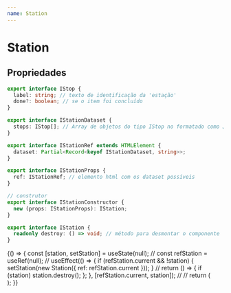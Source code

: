 ```yaml
---
name: Station
---
```



# Station

## Propriedades

```typescript
export interface IStop {
  label: string; // texto de identificação da 'estação'
  done?: boolean; // se o item foi concluído
}

export interface IStationDataset {
  stops: IStop[]; // Array de objetos do tipo IStop no formatado como JSON
}

export interface IStationRef extends HTMLElement {
  dataset: Partial<Record<keyof IStationDataset, string>>;
}

export interface IStationProps {
  ref: IStationRef; // elemento html com os dataset possíveis
}

// construtor
export interface IStationConstructor {
  new (props: IStationProps): IStation;
}

export interface IStation {
  readonly destroy: () => void; // método para desmontar o componente
}
```

<Playground>
  {() => {
    const [station, setStation] = useState(null);
    //
    const refStation = useRef(null);
    //
    useEffect(() => {
      if (refStation.current && !station) {
        setStation(new Station({ ref: refStation.current }));
      }
      //
      return () => {
        if (station) station.destroy();
      };
    }, [refStation.current, station]);
    //
    //
    return (
      <div className="tw-flex">
        <div
          ref={refStation}
          data-stops={JSON.stringify([
            { label: 'Envio dos dados', done: true },
            { label: 'Configuração Contábil' },
            { label: 'Configuração PCI' },
            { label: 'Programa Pronto' },
          ])}
        ></div>
      </div>
    );
  }}
</Playground>
